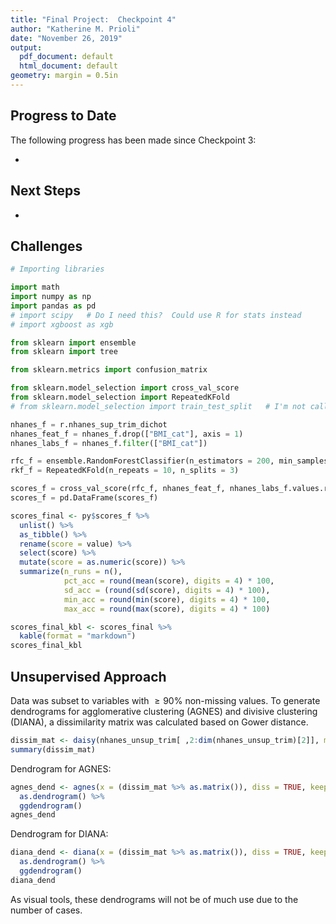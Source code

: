 ```yaml
---
title: "Final Project:  Checkpoint 4"
author: "Katherine M. Prioli"
date: "November 26, 2019"
output:
  pdf_document: default
  html_document: default
geometry: margin = 0.5in
---
```


## **Progress to Date**

The following progress has been made since Checkpoint 3:

* 
  
## **Next Steps**

* 
  
## **Challenges**





```python
# Importing libraries

import math
import numpy as np
import pandas as pd
# import scipy   # Do I need this?  Could use R for stats instead
# import xgboost as xgb

from sklearn import ensemble
from sklearn import tree

from sklearn.metrics import confusion_matrix

from sklearn.model_selection import cross_val_score
from sklearn.model_selection import RepeatedKFold
# from sklearn.model_selection import train_test_split   # I'm not calling this
```

```python
nhanes_f = r.nhanes_sup_trim_dichot
nhanes_feat_f = nhanes_f.drop(["BMI_cat"], axis = 1)
nhanes_labs_f = nhanes_f.filter(["BMI_cat"])
```

```python
rfc_f = ensemble.RandomForestClassifier(n_estimators = 200, min_samples_leaf = 25, bootstrap = False) #max_depth = 7, 
rkf_f = RepeatedKFold(n_repeats = 10, n_splits = 3)

scores_f = cross_val_score(rfc_f, nhanes_feat_f, nhanes_labs_f.values.ravel(), cv = rkf_f)
scores_f = pd.DataFrame(scores_f)
```

```r
scores_final <- py$scores_f %>% 
  unlist() %>% 
  as_tibble() %>% 
  rename(score = value) %>% 
  select(score) %>% 
  mutate(score = as.numeric(score)) %>% 
  summarize(n_runs = n(),
            pct_acc = round(mean(score), digits = 4) * 100,
            sd_acc = (round(sd(score), digits = 4) * 100),
            min_acc = round(min(score), digits = 4) * 100,
            max_acc = round(max(score), digits = 4) * 100)

scores_final_kbl <- scores_final %>% 
  kable(format = "markdown")
scores_final_kbl
```

## **Unsupervised Approach**

Data was subset to variables with $\ge 90 \%$ non-missing values.  To generate dendrograms for agglomerative clustering (AGNES) and divisive clustering (DIANA), a dissimilarity matrix was calculated based on Gower distance.

```r
dissim_mat <- daisy(nhanes_unsup_trim[ ,2:dim(nhanes_unsup_trim)[2]], metric = "gower")
summary(dissim_mat)
```

Dendrogram for AGNES:

```r
agnes_dend <- agnes(x = (dissim_mat %>% as.matrix()), diss = TRUE, keep.diss = TRUE) %>%
  as.dendrogram() %>%
  ggdendrogram()
agnes_dend
```


Dendrogram for DIANA:

```r
diana_dend <- diana(x = (dissim_mat %>% as.matrix()), diss = TRUE, keep.diss = TRUE) %>% 
  as.dendrogram() %>% 
  ggdendrogram()
diana_dend
```

As visual tools, these dendrograms will not be of much use due to the number of cases.

<!-- CONTINUE HERE -->

<!-- Next step is to do stratified sampling (perhaps 5% or 10% of cases), then re-run dissimilarity matrix and dendrograms. -->